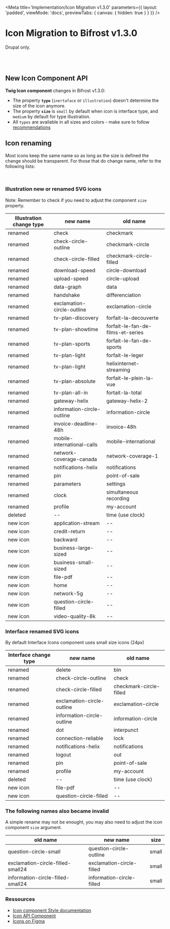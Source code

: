 

<Meta
    title='Implementation/Icon Migration v1.3.0'
    parameters={{
        layout: 'padded',
        viewMode: 'docs',
        previewTabs: { canvas: { hidden: true } }
    }}
/>

# Icon Migration to Bifrost v1.3.0
Drupal only.

<br/><br/>

## New Icon Component API
**Twig Icon component** changes in Bifrost v1.3.0:
- The property **`type`** (`inertaface` or `illustration`) doesn't determine the size of the icon anymore.
- The property **`size`** is `small` by default when icon is interface type, and `medium` by default for type illustration.
- All `types` are available in all sizes and colors - make sure to follow [recommendations](https://www.figma.com/file/u25bSG8COM4azJ04CztTv8/DS---Medias?node-id=130%3A2093)

## Icon renaming

Most icons keep the same name so as long as the size is defined the change should be transparent. For those that do change name, refer to the following lists:

<br/>

### Illustration  new or renamed SVG icons

Note: Remember to check if you need to adjust the component `size` property.


Illustration change type | new name | old name
----------------- | ----------------- | -----------------
renamed | check | checkmark
renamed | check-circle-outline | checkmark-circle
renamed | check-circle-filled | checkmark-circle-filled
renamed | download-speed | circle-download
renamed | upload-speed | circle-upload
renamed | data-graph | data
renamed | handshake | differenciation
renamed | exclamation-circle-outline | exclamation-circle
renamed | tv-plan-discovery | forfait-la-decouverte
renamed | tv-plan-showtime | forfait-le-fan-de-films-et-series
renamed | tv-plan-sports | forfait-le-fan-de-sports
renamed | tv-plan-light | forfait-le-leger
renamed | tv-plan-light | helixinternet-streaming
renamed | tv-plan-absolute | forfait-le-plein-la-vue
renamed | tv-plan-all-in | fortait-la-total
renamed | gateway-helix | gateway-helix-2
renamed | information-circle-outline | information-circle
renamed | invoice-deadline-48h | invoice-48h
renamed | mobile-international-calls | mobile-international
renamed | network-coverage-canada | network-coverage-1
renamed | notifications-helix | notifications
renamed | pin | point-of-sale
renamed | parameters | settings
renamed | clock | simultaneous recording
renamed | profile | my-account
deleted | -- | time (use clock)
new icon | application-stream | --
new icon | credit-return | --
new icon | backward | --
new icon | business-large-sized | --
new icon | business-small-sized | --
new icon | file-pdf | --
new icon | home | --
new icon | network-5g | --
new icon | question-circle-filled | --
new icon | video-quality-8k | --

### Interface renamed SVG icons
By default Interface Icons component uses small size icons (24px)

Interface change type | new name | old name
----------------- | ----------------- | -----------------
renamed | delete | bin
renamed | check-circle-outline | check
renamed | check-circle-filled | checkmark-circle-filled
renamed | exclamation-circle-outline | exclamation-circle
renamed | information-circle-outline | information-circle
renamed | dot | interpunct
renamed | connection-reliable | lock
renamed | notifications-helix | notifications
renamed | logout | out
renamed | pin | point-of-sale
renamed | profile | my-account
deleted | -- | time (use clock)
new icon | file-pdf | --
new icon | question-circle-filled | --


### The following names also became invalid

A simple rename may not be enought, you may also need to adjust the icon component `size` argument.

old name | new name | size
----------------- | ----------------- | -----------------
question-circle-small | question-circle-outline | small
exclamation-circle-filled-small24 | exclamation-circle-filled | small
information-circle-filled-small24 | information-circle-filled | small


### Ressources
- [Icon component Style documentation](/story/styles-icons--page)
- [Icon API Component](/story/components-icon--drupal-interface)
- [Icons on Figma](https://www.figma.com/file/u25bSG8COM4azJ04CztTv8/DS---Medias?node-id=0%3A1)
